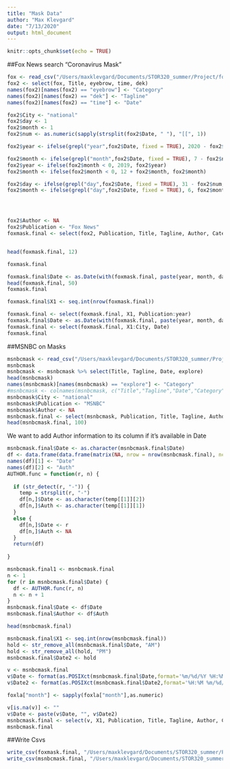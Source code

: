 ```yaml
---
title: "Mask Data"
author: "Max Klevgard"
date: "7/13/2020"
output: html_document
---
```


```r
knitr::opts_chunk$set(echo = TRUE)
```


##Fox News search "Coronavirus Mask"
```r
fox <- read_csv("/Users/maxklevgard/Documents/STOR320_summer/Project/foxmask.csv")
fox2 <- select(fox, Title, eyebrow, time, dek)
names(fox2)[names(fox2) == "eyebrow"] <- "Category"
names(fox2)[names(fox2) == "dek"] <- "Tagline"
names(fox2)[names(fox2) == "time"] <- "Date"

fox2$City <- "national"
fox2$day <- 1
fox2$month <- 1
fox2$num <- as.numeric(sapply(strsplit(fox2$Date, " "), "[[", 1))

fox2$year <- ifelse(grepl("year",fox2$Date, fixed = TRUE), 2020 - fox2$num, 2020)

fox2$month <- ifelse(grepl("month",fox2$Date, fixed = TRUE), 7 - fox2$num, 1)
fox2$year <- ifelse(fox2$month < 0, 2019, fox2$year)
fox2$month <- ifelse(fox2$month < 0, 12 + fox2$month, fox2$month)

fox2$day <- ifelse(grepl("day",fox2$Date, fixed = TRUE), 31 - fox2$num, 1)
fox2$month <- ifelse(grepl("day",fox2$Date, fixed = TRUE), 6, fox2$month)




fox2$Author <- NA
fox2$Publication <- "Fox News"
foxmask.final <- select(fox2, Publication, Title, Tagline, Author, Category, City, day:year)


head(foxmask.final, 12)

foxmask.final
```


```r
foxmask.final$Date <- as.Date(with(foxmask.final, paste(year, month, day,sep="-")), "%Y-%m-%d")
head(foxmask.final, 50)
foxmask.final
```


```r
foxmask.final$X1 <- seq.int(nrow(foxmask.final))

foxmask.final <- select(foxmask.final, X1, Publication:year)
foxmask.final$Date <- as.Date(with(foxmask.final, paste(year, month, day,sep="-")), "%Y-%m-%d")
foxmask.final <- select(foxmask.final, X1:City, Date)
foxmask.final
```


##MSNBC on Masks

```r
msnbcmask <- read_csv("/Users/maxklevgard/Documents/STOR320_summer/Project/msnbcmask.csv")
msnbcmask
msnbcmask <- msnbcmask %>% select(Title, Tagline, Date, explore) 
head(msnbcmask)
names(msnbcmask)[names(msnbcmask) == "explore"] <- "Category"
#msnbcmask <- colnames(msnbcmask, c("Title","Tagline","Date","Category"))
msnbcmask$City <- "national"
msnbcmask$Publication <- "MSNBC"
msnbcmask$Author <- NA
msnbcmask.final <- select(msnbcmask, Publication, Title, Tagline, Author, Category, City, Date)
head(msnbcmask.final, 100)
```

We want to add Author information to its column if it's available in Date


```r

msnbcmask.final$Date <- as.character(msnbcmask.final$Date)
df <- data.frame(data.frame(matrix(NA, nrow = nrow(msnbcmask.final), ncol = 2)))
names(df)[1] <- "Date"
names(df)[2] <- "Auth"
AUTHOR.func = function(r, n) {
  
  if (str_detect(r, "-")) {
    temp = strsplit(r, "-")
    df[n,]$Date <- as.character(temp[[1]][2])
    df[n,]$Auth <- as.character(temp[[1]][1])
  }
  else {
    df[n,]$Date <- r
    df[n,]$Auth <- NA
  }
  return(df)
  
}

msnbcmask.final1 <- msnbcmask.final
n <- 1
for (r in msnbcmask.final$Date) {
  df <- AUTHOR.func(r, n)
  n <- n + 1
}
msnbcmask.final$Date <- df$Date
msnbcmask.final$Author <- df$Auth

```

```r
head(msnbcmask.final)
```


```r
msnbcmask.final$X1 <- seq.int(nrow(msnbcmask.final))
hold <- str_remove_all(msnbcmask.final$Date, "AM")
hold <- str_remove_all(hold, "PM")
msnbcmask.final$Date2 <- hold

v <- msnbcmask.final
v$Date <- format(as.POSIXct(msnbcmask.final$Date,format='%m/%d/%Y %H:%M'),format="2020-%m-%d")
v$Date2 <- format(as.POSIXct(msnbcmask.final$Date2,format='%H:%M %m/%d/%Y'),format="%Y-%m-%d")

foxla["month"] <- sapply(foxla["month"],as.numeric)

v[is.na(v)] <- ""
v$Date <- paste(v$Date, "", v$Date2)
msnbcmask.final <- select(v, X1, Publication, Title, Tagline, Author, Category, City, Date)
msnbcmask.final
```


##Write Csvs
```r

write_csv(foxmask.final, "/Users/maxklevgard/Documents/STOR320_summer/Project/foxmaskfinal.csv")
write_csv(msnbcmask.final, "/Users/maxklevgard/Documents/STOR320_summer/Project/msnbcmaskfinal.csv")
```

